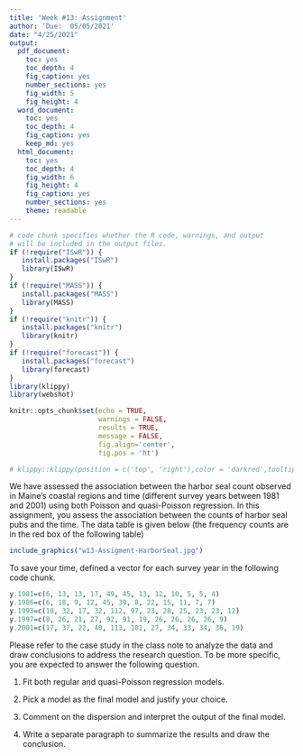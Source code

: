 ---
title: 'Week #13: Assignment'
author: 'Due:  05/05/2021'
date: "4/25/2021"
output:
  pdf_document: 
    toc: yes
    toc_depth: 4
    fig_caption: yes
    number_sections: yes
    fig_width: 5
    fig_height: 4
  word_document: 
    toc: yes
    toc_depth: 4
    fig_caption: yes
    keep_md: yes
  html_document: 
    toc: yes
    toc_depth: 4
    fig_width: 6
    fig_height: 4
    fig_caption: yes
    number_sections: yes
    theme: readable
---
<style type="text/css">
h1.title {
  font-size: 20px;
  color: DarkRed;
  text-align: center;
}
h4.author { /* Header 4 - and the author and data headers use this too  */
    font-size: 18px;
  font-family: "Times New Roman", Times, serif;
  color: DarkRed;
  text-align: center;
}
h4.date { /* Header 4 - and the author and data headers use this too  */
  font-size: 18px;
  font-family: "Times New Roman", Times, serif;
  color: DarkBlue;
  text-align: center;
}
h1 { /* Header 3 - and the author and data headers use this too  */
    font-size: 22px;
    font-family: "Times New Roman", Times, serif;
    color: darkred;
    text-align: center;
}
h2 { /* Header 3 - and the author and data headers use this too  */
    font-size: 18px;
    font-family: "Times New Roman", Times, serif;
    color: navy;
    text-align: left;
}

h3 { /* Header 3 - and the author and data headers use this too  */
    font-size: 15px;
    font-family: "Times New Roman", Times, serif;
    color: navy;
    text-align: left;
}

h4 { /* Header 4 - and the author and data headers use this too  */
    font-size: 18px;
    font-family: "Times New Roman", Times, serif;
    color: darkred;
    text-align: left;
}
</style>

```{r setup, include=FALSE}
# code chunk specifies whether the R code, warnings, and output 
# will be included in the output files.
if (!require("ISwR")) {
   install.packages("ISwR")
   library(ISwR)
}
if (!require("MASS")) {
   install.packages("MASS")
   library(MASS)
}
if (!require("knitr")) {
   install.packages("knitr")
   library(knitr)
}
if (!require("forecast")) {
   install.packages("forecast")
   library(forecast)
}
library(klippy)
library(webshot)

knitr::opts_chunk$set(echo = TRUE,       
                      warnings = FALSE,   
                      results = TRUE,   
                      message = FALSE,
                      fig.align='center', 
                      fig.pos = 'ht')
```

```{r klippy, echo=FALSE, include=TRUE}
# klippy::klippy(position = c('top', 'right'),color = 'darkred',tooltip_message = 'Click to copy', tooltip_success = 'Done')
```

We have assessed the association between the harbor seal count observed in Maine's coastal regions and time (different survey years between 1981 and 2001) using both Poisson and quasi-Poisson regression. In this assignment, you assess the association between the counts of harbor seal pubs and the time. The data table is given below (the frequency counts are in the red box of the following table)


```{r echo = FALSE, fig.align='center', fig.width=5, fig.height=5}
include_graphics("w13-Assigment-HarborSeal.jpg")
```

To save your time, defined a vector for each survey year in the following code chunk.

```{r}
y.1981=c(6, 13, 13, 17, 49, 45, 13, 12, 10, 5, 5, 4)
y.1986=c(6, 18, 9, 12, 45, 39, 8, 22, 15, 11, 7, 7)
y.1993=c(10, 32, 17, 32, 112, 97, 23, 28, 25, 23, 23, 12)
y.1997=c(8, 26, 21, 27, 92, 91, 19, 26, 26, 26, 26, 9)
y.2001=c(17, 37, 22, 40, 113, 101, 27, 34, 33, 34, 36, 19)
```

Please refer to the case study in the class note to analyze the data and draw conclusions to address the research question. To be more specific, you are expected to answer the following question.

1. Fit both regular and quasi-Poisson regression models.

2. Pick a model as the final model and justify your choice.

3. Comment on the dispersion and interpret the output of the final model.

4. Write a separate paragraph to summarize the results and draw the conclusion.








